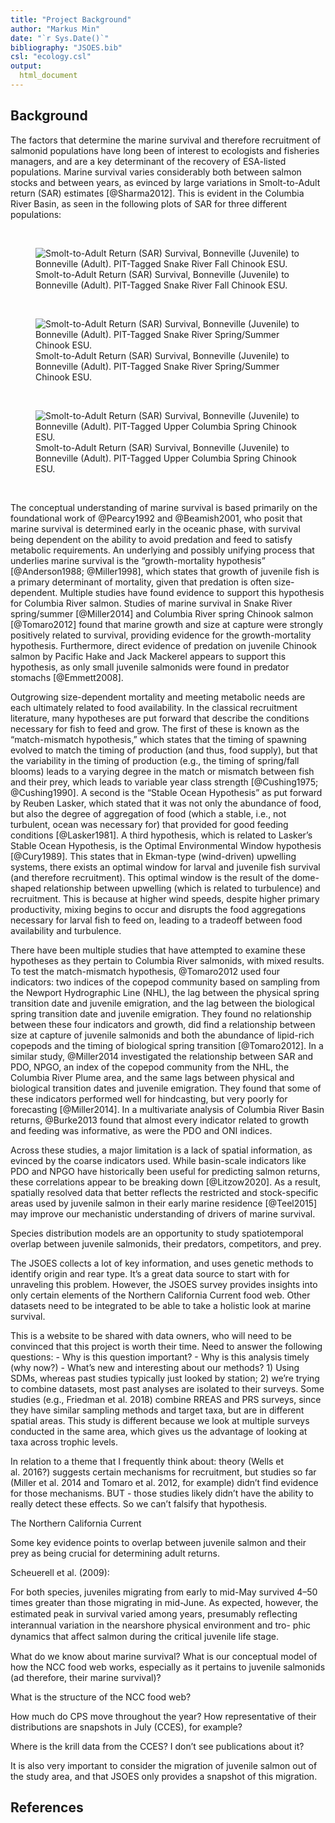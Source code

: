 ```yaml
---
title: "Project Background"
author: "Markus Min"
date: "`r Sys.Date()`"
bibliography: "JSOES.bib"
csl: "ecology.csl"
output:
  html_document
---
```


## Background

The factors that determine the marine survival and therefore recruitment of salmonid populations have long been of interest to ecologists and fisheries managers, and are a key determinant of the recovery of ESA-listed populations. Marine survival varies considerably both between salmon stocks and between years, as evinced by large variations in Smolt-to-Adult return (SAR) estimates [@Sharma2012]. This is evident in the Columbia River Basin, as seen in the following plots of SAR for three different populations:

<br>

![Smolt-to-Adult Return (SAR) Survival, Bonneville (Juvenile) to Bonneville (Adult). PIT-Tagged Snake River Fall Chinook ESU.](figures/SR_fall_chinook_SAR.png)

<br>

![Smolt-to-Adult Return (SAR) Survival, Bonneville (Juvenile) to Bonneville (Adult). PIT-Tagged Snake River Spring/Summer Chinook ESU.](figures/SR_springsummer_chinook_SAR.png)

<br>

![Smolt-to-Adult Return (SAR) Survival, Bonneville (Juvenile) to Bonneville (Adult). PIT-Tagged Upper Columbia Spring Chinook ESU.](figures/UC_spring_chinook_SAR.png)

<br>

The conceptual understanding of marine survival is based primarily on the foundational work of @Pearcy1992 and @Beamish2001, who posit that marine survival is determined early in the oceanic phase, with survival being dependent on the ability to avoid predation and feed to satisfy metabolic requirements. An underlying and possibly unifying process that underlies marine survival is the "growth-mortality hypothesis" [@Anderson1988; @Miller1998], which states that growth of juvenile fish is a primary determinant of mortality, given that predation is often size-dependent. Multiple studies have found evidence to support this hypothesis for Columbia River salmon. Studies of marine survival in Snake River spring/summer [@Miller2014] and Columbia River spring Chinook salmon [@Tomaro2012] found that marine growth and size at capture were strongly positively related to survival, providing evidence for the growth-mortality hypothesis. Furthermore, direct evidence of predation on juvenile Chinook salmon by Pacific Hake and Jack Mackerel appears to support this hypothesis, as only small juvenile salmonids were found in predator stomachs [@Emmett2008].

Outgrowing size-dependent mortality and meeting metabolic needs are each ultimately related to food availability. In the classical recruitment literature, many hypotheses are put forward that describe the conditions necessary for fish to feed and grow. The first of these is known as the “match-mismatch hypothesis,” which states that the timing of spawning evolved to match the timing of production (and thus, food supply), but that the variability in the timing of production (e.g., the timing of spring/fall blooms) leads to a varying degree in the match or mismatch between fish and their prey, which leads to variable year class strength [@Cushing1975; @Cushing1990]. A second is the “Stable Ocean Hypothesis” as put forward by Reuben Lasker, which stated that it was not only the abundance of food, but also the degree of aggregation of food (which a stable, i.e., not turbulent, ocean was necessary for) that provided for good feeding conditions [@Lasker1981]. A third hypothesis, which is related to Lasker’s Stable Ocean Hypothesis, is the Optimal Environmental Window hypothesis [@Cury1989]. This states that in Ekman-type (wind-driven) upwelling systems, there exists an optimal window for larval and juvenile fish survival (and therefore recruitment). This optimal window is the result of the dome-shaped relationship between upwelling (which is related to turbulence) and recruitment. This is because at higher wind speeds, despite higher primary productivity, mixing begins to occur and disrupts the food aggregations necessary for larval fish to feed on, leading to a tradeoff between food availability and turbulence.

There have been multiple studies that have attempted to examine these hypotheses as they pertain to Columbia River salmonids, with mixed results. To test the match-mismatch hypothesis, @Tomaro2012 used four indicators: two indices of the copepod community based on sampling from the Newport Hydrographic Line (NHL), the lag between the physical spring transition date and juvenile emigration, and the lag between the biological spring transition date and juvenile emigration. They found no relationship between these four indicators and growth, did find a relationship between size at capture of juvenile salmonids and both the abundance of lipid-rich copepods and the timing of biological spring transition [@Tomaro2012]. In a similar study, @Miller2014 investigated the relationship between SAR and PDO, NPGO, an index of the copepod community from the NHL, the Columbia River Plume area, and the same lags between physical and biological transition dates and juvenile emigration. They found that some of these indicators performed well for hindcasting, but very poorly for forecasting [@Miller2014]. In a multivariate analysis of Columbia River Basin returns, @Burke2013 found that almost every indicator related to growth and feeding was informative, as were the PDO and ONI indices.

Across these studies, a major limitation is a lack of spatial information, as evinced by the coarse indicators used. While basin-scale indicators like PDO and NPGO have historically been useful for predicting salmon returns, these correlations appear to be breaking down [@Litzow2020]. As a result, spatially resolved data that better reflects the restricted and stock-specific areas used by juvenile salmon in their early marine residence [@Teel2015] may improve our mechanistic understanding of drivers of marine survival.


Species distribution models are an opportunity to study spatiotemporal overlap between juvenile salmonids, their predators, competitors, and prey.


The JSOES collects a lot of key information, and uses genetic methods to identify origin and rear type. It's a great data source to start with for unraveling this problem. However, the JSOES survey provides insights into only certain elements of the Northern California Current food web. Other datasets need to be integrated to be able to take a holistic look at marine survival.



This is a website to be shared with data owners, who will need to be convinced that this project is worth their time. Need to answer the following questions:
- Why is this question important?
- Why is this analysis timely (why now?)
- What's new and interesting about our methods? 1) Using SDMs, whereas past studies typically just looked by station; 2) we're trying to combine datasets, most past analyses are isolated to their surveys. Some studies (e.g., Friedman et al. 2018) combine RREAS and PRS surveys, since they have similar sampling methods and target taxa, but are in different spatial areas. This study is different because we look at multiple surveys conducted in the same area, which gives us the advantage of looking at taxa across trophic levels.

In relation to a theme that I frequently think about: theory (Wells et al. 2016?) suggests certain mechanisms for recruitment, but studies so far (Miller et al. 2014 and Tomaro et al. 2012, for example) didn't find evidence for those mechanisms. BUT - those studies likely didn't have the ability to really detect these effects. So we can't falsify that hypothesis.

The Northern California Current

Some key evidence points to overlap between juvenile salmon and their prey as being crucial for determining adult returns. 

Scheuerell et al. (2009): 

For both species, juveniles migrating from early to mid-May survived 4–50 times greater than
those migrating in mid-June. As expected, however, the estimated peak in survival varied among
years, presumably reﬂecting interannual variation in the nearshore physical environment and tro-
phic dynamics that aﬀect salmon during the critical juvenile life stage.

What do we know about marine survival? What is our conceptual model of how the NCC food web works, especially as it pertains to juvenile salmonids (ad therefore, their marine survival)?


What is the structure of the NCC food web? 

How much do CPS move throughout the year? How representative of their distributions are snapshots in July (CCES), for example?

Where is the krill data from the CCES? I don't see publications about it?

It is also very important to consider the migration of juvenile salmon out of the study area, and that JSOES only provides a snapshot of this migration.


## References 

<br>
